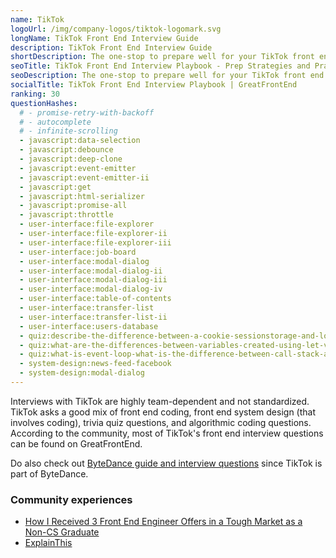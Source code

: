 ```yaml
---
name: TikTok
logoUrl: /img/company-logos/tiktok-logomark.svg
longName: TikTok Front End Interview Guide
description: TikTok Front End Interview Guide
shortDescription: The one-stop to prepare well for your TikTok front end interviews
seoTitle: TikTok Front End Interview Playbook - Prep Strategies and Practice Questions
seoDescription: The one-stop to prepare well for your TikTok front end interviews. Discover insider tips, optimal prep strategies, and practice questions known to be tested.
socialTitle: TikTok Front End Interview Playbook | GreatFrontEnd
ranking: 30
questionHashes:
  # - promise-retry-with-backoff
  # - autocomplete
  # - infinite-scrolling
  - javascript:data-selection
  - javascript:debounce
  - javascript:deep-clone
  - javascript:event-emitter
  - javascript:event-emitter-ii
  - javascript:get
  - javascript:html-serializer
  - javascript:promise-all
  - javascript:throttle
  - user-interface:file-explorer
  - user-interface:file-explorer-ii
  - user-interface:file-explorer-iii
  - user-interface:job-board
  - user-interface:modal-dialog
  - user-interface:modal-dialog-ii
  - user-interface:modal-dialog-iii
  - user-interface:modal-dialog-iv
  - user-interface:table-of-contents
  - user-interface:transfer-list
  - user-interface:transfer-list-ii
  - user-interface:users-database
  - quiz:describe-the-difference-between-a-cookie-sessionstorage-and-localstorage
  - quiz:what-are-the-differences-between-variables-created-using-let-var-or-const
  - quiz:what-is-event-loop-what-is-the-difference-between-call-stack-and-task-queue
  - system-design:news-feed-facebook
  - system-design:modal-dialog
---
```


Interviews with TikTok are highly team-dependent and not standardized. TikTok asks a good mix of front end coding, front end system design (that involves coding), trivia quiz questions, and algorithmic coding questions. According to the community, most of TikTok's front end interview questions can be found on GreatFrontEnd.

Do also check out [ByteDance guide and interview questions](/interviews/company/bytedance/questions-guides) since TikTok is part of ByteDance.

### Community experiences

- [How I Received 3 Front End Engineer Offers in a Tough Market as a Non-CS Graduate](https://hackernoon.com/how-i-received-3-front-end-engineer-offers-in-a-tough-market-as-a-non-cs-graduate)
- [ExplainThis](https://www.explainthis.io/en/career/my-tiktok-frontend-interview)
